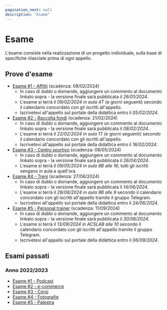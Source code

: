 ```yaml
---
pagination_next: null
description: "Esame"
---
```


# Esame

L'esame consiste nella realizzazione di un progetto individuale, sulla base di specifiche rilasciate prima di ogni appello.

## Prove d'esame
- [Esame #1 - Affitti](https://docs.google.com/document/d/1YRftrWCCCjNTm6GkUQkS4IUP19O0juGShCGUzCbNjkI) (scadenza: 08/02/2024)
  - In caso di dubbi o domande, aggiungere un commento al documento linkato sopra - la versione finale sarà pubblicata il *26/01/2024*.
  - L'esame si terrà il *09/02/2024 in aula 4T* (e giorni seguenti) secondo il calendario concordato con gli iscritti all'appello.
  - Iscrivetevi all'appello sul portale della didattica entro il *05/02/2024*.
- [Esame #2 - Raccolta fondi](https://docs.google.com/document/d/1PpGw69wgUHdudXEb-tb9AHoaLdYHcCK5rix2j2wtUtI) (scadenza: 21/02/2024)
  - In caso di dubbi o domande, aggiungere un commento al documento linkato sopra - la versione finale sarà pubblicata il *08/02/2024*.
  - L'esame si terrà il *22/02/2024 in aula 1T* (e giorni seguenti) secondo il calendario concordato con gli iscritti all'appello.
  - Iscrivetevi all'appello sul portale della didattica entro il *16/02/2024*.
- [Esame #3 - Centro sportivo](https://docs.google.com/document/d/1kdqeZmGkFjyh7aPImbHD79EPMDNbOwoaSSUOADknodY) (scadenza: 08/05/2024)
  - In caso di dubbi o domande, aggiungere un commento al documento linkato sopra - la versione finale sarà pubblicata il *26/04/2024*.
  - L'esame si terrà il *09/05/2024 in aula 9B alle 16*; tutti gli iscritti vengano in aula a quell'ora.
- [Esame #4 - Treni](https://docs.google.com/document/d/1frpy0Iqj8_7VPaZnGCsE0DdwfxeLl13T-GL-fKC4qdI) (scadenza: 27/06/2024)
  - In caso di dubbi o domande, aggiungere un commento al documento linkato sopra - la versione finale sarà pubblicata il *14/06/2024*.
  - L'esame si terrà il *28/06/2024 in aula 9B alle 9* secondo il calendario concordato con gli iscritti all'appello tramite il gruppo Telegram.
  - Iscrivetevi all'appello sul portale della didattica entro il *24/06/2024*.
- [Esame #5 - Personal trainer](https://docs.google.com/document/d/1H0VgBSIH0GMoKu5VbTI8UXc09bbM5lC3O1fRpTo9thA) (scadenza: 11/09/2024)
  - In caso di dubbi o domande, aggiungere un commento al documento linkato sopra - la versione finale sarà pubblicata il *30/08/2024*.
  - L'esame si terrà il *13/09/2024 in ACSLAB alle 10* secondo il calendario concordato con gli iscritti all'appello tramite il gruppo Telegram.
  - Iscrivetevi all'appello sul portale della didattica entro il *06/09/2024*.


## Esami passati

### Anno 2022/2023
- [Esame #1 - Podcast](https://docs.google.com/document/d/1k_Us0-WvIoXMM4_OwdXtwRpaLrGiArbyzj06wXu7blY/)
- [Esame #2 - e-commerce](https://docs.google.com/document/d/1Ton8A9e0_RdhbmQ8AJ5cpI--FiClVErryBZZC-pP8Dw)
- [Esame #3 - Corsi](https://docs.google.com/document/d/1RmAbIJqO2fScBX3Bgm56TAdutt4ro7rTMRDXtxZnxjg) 
- [Esame #4 - Fotografie](https://docs.google.com/document/d/1SO0Jj_gkDSRwuaJRkxuik0q5cNTMTX5gXSbyrHnkv_k) 
- [Esame #5 - Palestra](https://docs.google.com/document/d/1mvg1xXPPmCzoj_Wh5HZtgXYhI5aBW0du5w9mw9X3YVw)
